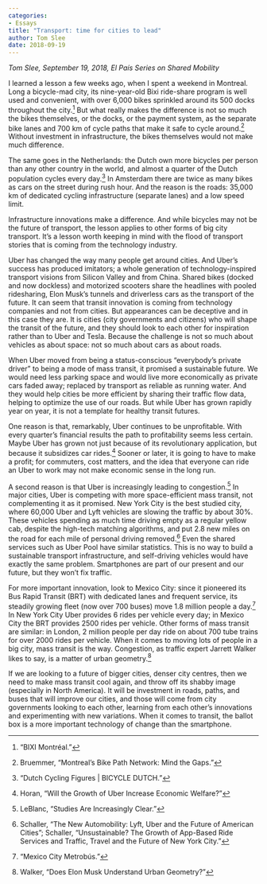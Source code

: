 ```yaml
---
categories:
- Essays
title: "Transport: time for cities to lead"
author: Tom Slee
date: 2018-09-19
---
```




_Tom Slee, September 19, 2018, El País Series on Shared Mobility_

I learned a lesson a few weeks ago, when I spent a weekend in Montreal.
Long a bicycle-mad city, its nine-year-old Bixi ride-share program is
well used and convenient, with over 6,000 bikes sprinkled around its 500
docks throughout the city.[^fn:1] But what really makes the difference is
not so much the bikes themselves, or the docks, or the payment system,
as the separate bike lanes and 700 km of cycle paths that make it safe
to cycle around.[^fn:2] Without investment in infrastructure, the bikes
themselves would not make much difference.

The same goes in the Netherlands: the Dutch own more bicycles per person
than any other country in the world, and almost a quarter of the Dutch
population cycles every day.[^fn:3] In Amsterdam there are twice as many
bikes as cars on the street during rush hour. And the reason is the
roads: 35,000 km of dedicated cycling infrastructure (separate lanes)
and a low speed limit.

Infrastructure innovations make a difference. And while bicycles may not
be the future of transport, the lesson applies to other forms of big
city transport. It's a lesson worth keeping in mind with the flood of
transport stories that is coming from the technology industry.

Uber has changed the way many people get around cities. And Uber's
success has produced imitators; a whole generation of
technology-inspired transport visions from Silicon Valley and from
China. Shared bikes (docked and now dockless) and motorized scooters
share the headlines with pooled ridesharing, Elon Musk's tunnels and
driverless cars as the transport of the future. It can seem that transit
innovation is coming from technology companies and not from cities. But
appearances can be deceptive and in this case they are. It is cities
(city governments and citizens) who will shape the transit of the
future, and they should look to each other for inspiration rather than
to Uber and Tesla. Because the challenge is not so much about vehicles
as about space: not so much about cars as about roads.

When Uber moved from being a status-conscious “everybody's private
driver” to being a mode of mass transit, it promised a sustainable
future. We would need less parking space and would live more
economically as private cars faded away; replaced by transport as
reliable as running water. And they would help cities be more efficient
by sharing their traffic flow data, helping to optimize the use of our
roads. But while Uber has grown rapidly year on year, it is not a
template for healthy transit futures.

One reason is that, remarkably, Uber continues to be unprofitable. With
every quarter's financial results the path to profitability seems less
certain. Maybe Uber has grown not just because of its revolutionary
application, but because it subsidizes car rides.[^fn:4] Sooner or later,
it is going to have to make a profit; for commuters, cost matters, and
the idea that everyone can ride an Uber to work may not make economic
sense in the long run.

A second reason is that Uber is increasingly leading to
congestion.[^fn:5] In major cities, Uber is competing with more
space-efficient mass transit, not complementing it as it promised. New
York City is the best studied city, where 60,000 Uber and Lyft vehicles
are slowing the traffic by about 30%. These vehicles spending as much
time driving empty as a regular yellow cab, despite the high-tech
matching algorithms, and put 2.8 new miles on the road for each mile of
personal driving removed.[^fn:6] Even the shared services such as Uber
Pool have similar statistics. This is no way to build a sustainable
transport infrastructure, and self-driving vehicles would have exactly
the same problem. Smartphones are part of our present and our future,
but they won't fix traffic.

For more important innovation, look to Mexico City: since it pioneered
its Bus Rapid Transit (BRT) with dedicated lanes and frequent service,
its steadily growing fleet (now over 700 buses) move 1.8 million people
a day.[^fn:7] In New York City Uber provides 6 rides per vehicle every
day; in Mexico City the BRT provides 2500 rides per vehicle. Other forms
of mass transit are similar: in London, 2 million people per day ride on
about 700 tube trains for over 2000 rides per vehicle. When it comes to
moving lots of people in a big city, mass transit is the way.
Congestion, as traffic expert Jarrett Walker likes to say, is a matter
of urban geometry.[^fn:8]

If we are looking to a future of bigger cities, denser city centres,
then we need to make mass transit cool again, and throw off its shabby
image (especially in North America). It will be investment in roads,
paths, and buses that will improve our cities, and those will come from
city governments looking to each other, learning from each other's
innovations and experimenting with new variations. When it comes to
transit, the ballot box is a more important technology of change than
the smartphone.

[^fn:1]: “BIXI Montréal.”
[^fn:2]: Bruemmer, “Montreal's Bike Path Network: Mind the Gaps.”
[^fn:3]: “Dutch Cycling Figures | BICYCLE DUTCH.”
[^fn:4]: Horan, “Will the Growth of Uber Increase Economic Welfare?”
[^fn:5]: LeBlanc, “Studies Are Increasingly Clear.”
[^fn:6]: Schaller, “The New Automobility: Lyft, Uber and the Future of American Cities”; Schaller, “Unsustainable? The Growth of App-Based Ride Services and Traffic, Travel and the Future of New York City.”
[^fn:7]: “Mexico City Metrobús.”
[^fn:8]: Walker, “Does Elon Musk Understand Urban Geometry?”
